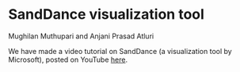 # SandDance visualization tool

Mughilan Muthupari and Anjani Prasad Atluri

We have made a video tutorial on SandDance (a visualization tool by Microsoft), posted on YouTube [here](https://www.youtube.com/watch?v=sI4WIQEz07w){target="_blank"}.

